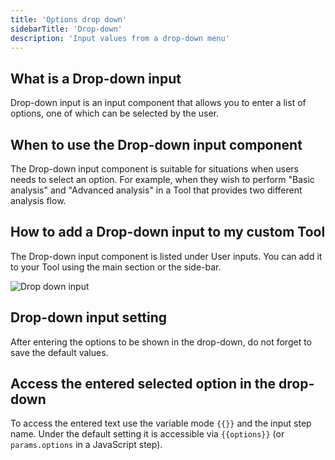 ```yaml
---
title: 'Options drop down'
sidebarTitle: 'Drop-down'
description: 'Input values from a drop-down menu'
---
```


## What is a Drop-down input
Drop-down input is an input component that allows you to enter a list of options, one of which can be selected by the user. 

## When to use the Drop-down input component
The Drop-down input component is suitable for situations when users needs to select an option. For example, when they wish
to perform "Basic analysis" and "Advanced analysis" in a Tool that provides two different analysis flow.

## How to add a Drop-down input to my custom Tool
The Drop-down input component is listed under User inputs. You can add it to your Tool using the main section
or the side-bar.

![Drop down input](/images/build-custom-tools/user-input/option-input-1.png)

## Drop-down input setting
<Snippet file="components/inputs/general-input-setting.mdx" />
<Snippet file="components/inputs/default-value-tip.mdx" />

After entering the options to be shown in the drop-down, do not forget to save the default values.

## Access the entered selected option in the drop-down
To access the entered text use the variable mode `{{}}` and the input step name. Under the default setting it is accessible
via `{{options}}` (or `params.options` in  a JavaScript step).